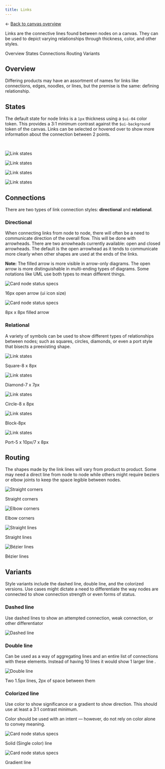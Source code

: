 ```yaml
---
title: Links
---
```


<- [Back to canvas overview](https://pages.github.ibm.com/cdai-design/pal/patterns/canvas/usage)

<PageDescription>

Links are the connective lines found between nodes on a canvas. They can be used to depict varying relationships through thickness, color, and other styles.

</PageDescription>

<AnchorLinks>
  <AnchorLink>Overview</AnchorLink>
  <AnchorLink>States</AnchorLink>
  <AnchorLink>Connections</AnchorLink>
  <AnchorLink>Routing</AnchorLink>
  <AnchorLink>Variants</AnchorLink>
</AnchorLinks>


## Overview

Differing products may have an assortment of names for links like connections, edges, noodles, or lines, but the premise is the same: defining relationship.


## States

The default state for node links is a `1px` thickness using a `$ui-04` color token. This provides a 3:1 minimum contrast against the `$ui-background` token of the canvas.  Links can be selected or hovered over to show more information about the connection between 2 points.





<br />

<Row>

<Column colLg={8}>
<Tabs>
<Tab label="White theme">

![Link states](/images/linkStatesWhite.png)

</Tab>

<Tab label="Gray 10 theme">

![Link states](/images/linkStatesGray10.png)

</Tab>

<Tab label="Gray 90 theme">

![Link states](/images/linkStatesGray90.png)

</Tab>

<Tab label="Gray 100 theme">

![Link states](/images/linkStatesGray100.png)

</Tab>

</Tabs>

</Column>

</Row>




## Connections

There are two types of link connection styles: **directional** and **relational**.

### Directional

When connecting links from node to node, there will often be a need to communicate direction of the overall flow. This will be done with arrowheads. There are two arrowheads currently available: open and closed arrowheads. The default is the open arrowhead as it tends to communicate more clearly when other shapes are used at the ends of the links.


<InlineNotification> 

**Note:** The filled arrow is more visible in arrow-only diagrams. The open arrow is more distinguishable in multi-ending types of diagrams. Some notations like UML use both types to mean different things.

</InlineNotification>

<Row>
  <Column colMd={4} colLg={4}>

![Card node status specs](/images/openArrow.png)

<Caption>
  16px open arrow (ui icon size)
  </Caption>


  </Column>


  <Column colMd={4} colLg={4}>


  
![Card node status specs](./images/filledArrow.png)

<Caption>
  8px x 8px filled arrow
  </Caption>


  </Column>
</Row>





### Relational

A variety of symbols can be used to show different types of relationships between nodes; such as squares, circles, diamonds, or even a port style that bisects a preexisting shape. 

<Row>

  <Column colMd={4} colLg={4}>

![Link states](/images/squareRelationalLinks.png)
<Caption>
Square-8 x 8px
  </Caption>

  </Column>


  <Column colMd={4} colLg={4}>

![Link states](/images/diamondRelationalLinks.png)

<Caption>
 Diamond-7 x 7px
  </Caption>

  </Column>
  </Row>
  
<Row>


  <Column colMd={4} colLg={4}>


![Link states](/images/circleRelationalLinks.png)

<Caption>
Circle-8 x 8px
  </Caption>

  </Column>



  <Column colMd={4} colLg={4}>

![Link states](/images/treeRelationalLinks.png)

<Caption>
Block-8px
  </Caption>

  </Column>

</Row>
  
<Row>

  <Column colMd={4} colLg={4}>

![Link states](/images/portRelationalLinks.png)

<Caption>
Port-5 x 10px/7 x 8px
  </Caption>


  </Column>

  
</Row>



## Routing

The shapes made by the link lines will vary from product to product. Some may need a direct line from node to node while others might require beziers or elbow joints to keep the space legible between nodes.

<Row>
  <Column colMd={4} colLg={4}>



![Straight corners](/images/straightCorners.svg)

<Caption>
Straight corners   </Caption>

  </Column>


  <Column colMd={4} colLg={4}>



  ![Elbow corners](/images/roundedCorners.svg)

  <Caption>
Elbow corners  </Caption>

  </Column>

</Row>
  
<Row>

  <Column colMd={4} colLg={4}>



![Straight lines](/images/straightLines.svg) 

<Caption>
Straight lines
  </Caption>


  </Column>


  <Column colMd={4} colLg={4}>


   ![Bézier lines](/images/bezierLines.svg)

   <Caption>
Bézier lines
  </Caption>

  </Column>
</Row>


## Variants

Style variants include the dashed line, double line, and the colorized versions. Use cases might dictate a need to differentiate the way nodes are connected to show connection strength or even forms of status.

### Dashed line

Use dashed lines to show an attempted connection, weak connection, or other differentiator


<Row>
  <Column colMd={8} colLg={8}>

![Dashed line](/images/dashedLines.png)

  </Column>
</Row>



### Double line

Can be used as a way of aggregating lines and an entire list of connections with these elements. Instead of having 10 lines it would show 1 larger line .


<Row>
  <Column colMd={8} colLg={8}>

![Double line](/images/doubleLines.png)

<Caption>
Two 1.5px lines, 2px of space between them
</Caption>


  </Column>
</Row>


### Colorized line 

Use color to show significance or a gradient to show direction. This should use at least a 3:1 contrast minimum.

Color should be used with an intent — however, do not rely on color alone to convey meaning.


<Row>
  <Column colMd={4} colLg={4}>


![Card node status specs](/images/solidLines.png)

<Caption>
  Solid (Single color) line
</Caption>


  </Column>


  <Column colMd={4} colLg={4}>

  ![Card node status specs](./images/gradientLines.png)

<Caption>
  Gradient line
</Caption>


  </Column>
</Row>









